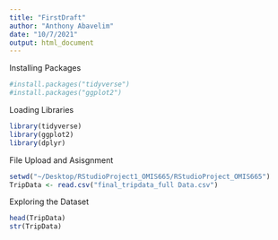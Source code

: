 ```yaml
---
title: "FirstDraft"
author: "Anthony Abavelim"
date: "10/7/2021"
output: html_document
---
```


Installing Packages
```r
#install.packages("tidyverse")
#install.packages("ggplot2")
```

Loading Libraries
```r
library(tidyverse)
library(ggplot2)
library(dplyr)

```

File Upload and Asisgnment
```r
setwd("~/Desktop/RStudioProject1_OMIS665/RStudioProject_OMIS665")
TripData <- read.csv("final_tripdata_full Data.csv")
```
 
 Exploring the Dataset
```r
head(TripData)
str(TripData)
```
 
